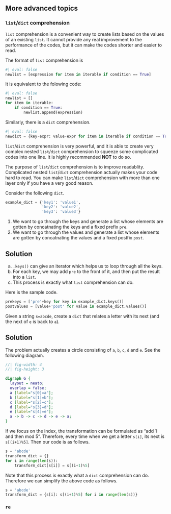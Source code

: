 ## More advanced topics

### `list`/`dict` comprehension
`list` comprehension is a convenient way to create lists based on the values of an existing `list`. It cannot provide any real improvement to the performance of the codes, but it can make the codes shorter and easier to read.

The format of `list` comprehension is
```python
#| eval: false
newlist = [expression for item in iterable if condition == True]
```
It is equivalent to the folowing code:

```python
#| eval: false
newlist = []
for item in iterable:
    if condition == True:
        newlist.append(expression)
```

Similarly, there is a `dict` comprehension.

```python
#| eval: false
newdict = {key-expr: value-expr for item in iterable if condition == True}
```


::: {.callout-caution}
`list`/`dict` comprehension is very powerful, and it is able to create very complex nested `list`/`dict` comprehension to squeeze some complicated codes into one line. It is highly recommended **NOT** to do so. 

The purpose of `list`/`dict` comprehension is to improve readablity. Complicated nested `list`/`dict` comprehension actually makes your code hard to read. You can make `list`/`dict` comprehension with more than one layer only if you have a very good reason.
:::



::: {#exm-}
Consider the following `dict`.

```python
example_dict = {'key1': 'value1',
                'key2': 'value2',
                'key3': 'value3'}
```

1. We want to go through the keys and generate a list whose elements are gotten by concatnating the keys and a fixed prefix `pre`. 
2. We want to go through the values and generate a list whose elements are gotten by concatnating the values and a fixed postfix `post`. 


::: {.callout-note collapse="true"}
## Solution

a. `.keys()` can give an iterator which helps us to loop through all the keys.
b. For each key, we may add `pre` to the front of it, and then put the result into a `list`.
c. This process is exactly what `list` comprehension can do.

Here is the sample code.

```python
prekeys = ['pre'+key for key in example_dict.keys()]
postvalues = [value+'post' for value in example_dict.values()]
```

:::


:::

::: {#exm-}
Given a string `s=abcde`, create a `dict` that relates a letter with its next (and the next of `e` is back to `a`).

::: {.callout-note collapse="true"}
## Solution
The problem actually creates a circle consisting of `a`, `b`, `c`, `d` and `e`. See the following diagram.  

```dot
//| fig-width: 4
//| fig-height: 3

digraph G {
  layout = neato;
  overlap = false;
  a [label="s[0]=a"];
  b [label="s[1]=b"];
  c [label="s[2]=c"];
  d [label="s[3]=d"];
  e [label="s[4]=e"];
  a -> b -> c -> d -> e -> a;
}
```
If we focus on the index, the transformation can be formulated as "add 1 and then mod 5". Therefore, every time when we get a letter `s[i]`, its next is `s[(i+1)%5]`. Then our code is as follows.

```python
s = 'abcde'
transform_dict = {}
for i in range(len(s)):
    transform_dict[s[i]] = s[(i+1)%5]
```

Note that this process is exactly what a `dict` comprehension can do. Therefore we can simplify the above code as follows.

```python
s = 'abcde'
transform_dict = {s[i]: s[(i+1)%5] for i in range(len(s))}
```

:::
:::






### `re`


